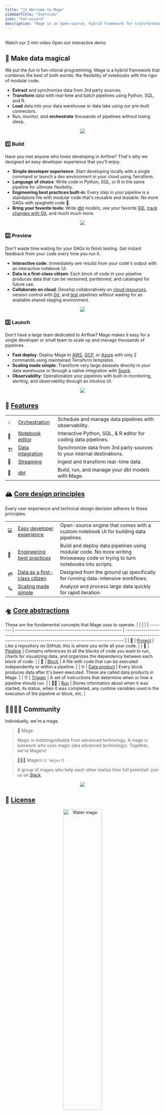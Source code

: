 ```yaml
---
title: "🧙‍♀️ Welcome to Mage"
sidebarTitle: "Overview"
icon: "hat-wizard"
description: "Mage is an open-source, hybrid framework for transforming and integrating data. ✨"
---
```


<Snippet file="overview-shields.mdx" />

<br/>

<CardGroup>
  <Card
    title="Product tour"
    icon="circle-play"
    href="https://www.youtube.com/watch?v=hrsErfPDits"
  >
    Watch our 2 min video
  </Card>
  <Card title="Live demo" icon="bullseye-pointer" href="https://demo.mage.ai">
    Open our interactive demo
  </Card>
</CardGroup>

## 🦄 Make data magical

We put the _fun_ in fun-ctional programming. Mage is a hybrid framework that combines the best of both worlds: the flexibility of notebooks with the rigor of modular code.

- **Extract** and synchronize data from 3rd party sources.
- **Transform** data with real-time and batch pipelines using Python, SQL, and R.
- **Load** data into your data warehouse or data lake using our pre-built connectors.
- Run, monitor, and **orchestrate** thousands of pipelines without losing sleep.

<p align="center">
<img src="https://github.com/mage-ai/assets/blob/main/mascots/mascots-shorter.jpeg?raw=true" noZoom />
</p>

### 1️⃣ Build

Have you met anyone who loves developing in Airflow? That's why we designed an easy developer experience that you'll enjoy.

- **Simple developer experience**: Start developing locally with a single command or launch a dev environment in your cloud using Terraform.
- **Language of choice**: Write code in Python, SQL, or R in the same pipeline for _ultimate_ flexibility.
- **Engineering best practices built-in**: Every step in your pipeline is a standalone file with modular code that's reusable and testable. No more DAGs with spaghetti code 🍝.
- **Bring your favorite tools:** Write [dbt](/dbt/overview) models, use your favorite [IDE](/development/text-editor), [track changes with Git](/getting-started/setting-up-git), and much much more.

<p align="center">
  <img src= "/media/overview/mage-build.gif"/>
</p>

### 2️⃣ Preview

Don't waste time waiting for your DAGs to finish testing. Get instant feedback from your code _every_ time you run it.

- **Interactive code**: Immediately see results from your code's output with an interactive notebook UI.
- **Data is a first-class citizen**: Each block of code in your pipeline produces data that can be versioned, partitioned, and cataloged for future use.
- **Collaborate on cloud**: Develop collaboratively on [cloud resources](/production/deploying-to-cloud/architecture), version control with [Git](/getting-started/setting-up-git), and [test](/development/data-validation) pipelines without waiting for an available shared staging environment.

<p align="center">
  <img src= "/media/overview/mage-preview.gif"/>
</p>

### 3️⃣ Launch

Don't have a large team dedicated to Airflow? Mage makes it easy for a single developer or small team to scale up and manage thousands of pipelines.

- **Fast deploy**: Deploy Mage to [AWS](/production/deploying-to-cloud/aws/setup), [GCP](/production/deploying-to-cloud/gcp/setup), or [Azure](/production/deploying-to-cloud/azure/setup) with only 2 commands using maintained Terraform templates.
- **Scaling made simple**: Transform very large datasets directly in your data warehouse or through a native integration with [Spark](/integrations/spark-pyspark).
- **Observability**: Operationalize your pipelines with built-in monitoring, alerting, and observability through an intuitive UI.

<p align="center">
  <img src= "/media/overview/observability.gif"/>
</p>

## 🔮 [Features](/about/features)
|       |                                                                  |                                                                        |
| ----- | ---------------------------------------------------------------- | ---------------------------------------------------------------------- |
| 🎶   | [Orchestration](/design/data-pipeline-management)                | Schedule and manage data pipelines with observability.                 |
| 📓   | [Notebook editor](/about/features#notebook-for-building-data-pipelines) | Interactive Python, SQL, & R editor for coding data pipelines.         |
| 🏗️ | [Data integration](/data-integrations)                          | Synchronize data from 3rd party sources to your internal destinations. |
| 🚰   | [Streaming](/guides/streaming-pipeline)                | Ingest and transform real-time data.                                   |
| 🧱   | [dbt](/dbt)                                                      | Build, run, and manage your dbt models with Mage.                      |

## 🏔️ [Core design principles](/design/core-design-principles)

Every user experience and technical design decision adheres to these principles.

|     |                                                                                                           |                                                                                                                              |
| --- | --------------------------------------------------------------------------------------------------------- | ---------------------------------------------------------------------------------------------------------------------------- |
| 💻 | [Easy developer experience](/design/core-design-principles#easy-developer-experience)                     | Open-source engine that comes with a custom notebook UI for building data pipelines.                                         |
| 🚢 | [Engineering best practices](/design/core-design-principles#engineering-best-practices-built-in) | Build and deploy data pipelines using modular code. No more writing throwaway code or trying to turn notebooks into scripts. |
| 💳 | [Data as a first-class citizen](/design/core-design-principles#data-is-a-first-class-citizen)             | Designed from the ground up specifically for running data-intensive workflows.                                               |
| 🪐 | [Scaling made simple](/design/core-design-principles#scaling-is-made-simple)                           | Analyze and process large data quickly for rapid iteration.                                                                  |

## 🛸 [Core abstractions](/design/core-abstractions)

These are the fundamental concepts that Mage uses to operate.
|          |                                                        |                                                                                                                                                             |
| -------- | ------------------------------------------------------ | ----------------------------------------------------------------------------------------------------------------------------------------------------------- |
| 🏢      | [Project](/design/core-abstractions#project)           | Like a repository on GitHub; this is where you write all your code.                                                                                         |
| 🪈      | [Pipeline](/design/core-abstractions#pipeline)         | Contains references to all the blocks of code you want to run, charts for visualizing data, and organizes the dependency between each block of code.        |
| 🧱      | [Block](/design/core-abstractions#block)               | A file with code that can be executed independently or within a pipeline.                                                                                   |
| 🤓      | [Data product](/design/core-abstractions#data-product) | Every block produces data after it's been executed. These are called data products in Mage.                                                                 |
| ⏰        | [Trigger](/design/core-abstractions#trigger)           | A set of instructions that determine when or how a pipeline should run.                                                                                     |
| 🏃‍♂️ | [Run](/design/core-abstractions#run)                   | Stores information about when it was started, its status, when it was completed, any runtime variables used in the execution of the pipeline or block, etc. |

## 👨‍👩‍👧‍👦 Community

Individually, we're a mage.

> 🧙 Mage
>
> Magic is indistinguishable from advanced technology. A mage is someone who
> uses magic (aka advanced technology). Together, we're Magers!

> 🧙‍♂️🧙 Magers (`/ˈmājər/`)
>
> A group of mages who help each other realize their full potential! Join us on [Slack](https://www.mage.ai/chat).

<p align="center">
  <img src= "/media/overview/slack.png"/>
</p>

## 🪪 [License](https://github.com/mage-ai/mage-ai/blob/master/LICENSE)

<p align='center'>
<img
  className="w-80"
  width='50%'
  src="/media/mage-water-charging-up.svg"
  alt="Water mage"
/>
</p>
